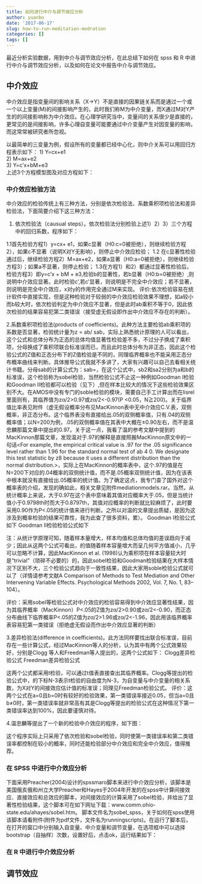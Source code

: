 ```yaml
---
title: 如何进行中介与调节效应分析
author: yuanbo
date: '2017-06-17'
slug: how-to-run-meditation-modration
categories: []
tags: []
---
```


最近分析实验数据，用到中介与调节效应分析，在此总结下如何在 spss 和 R 中进行中介与调节效应分析，以及如何在论文中报告中介与调节效应。

## 中介效应

中介效应是指变量间的影响关系（X→Y）不是直接的因果链关系而是通过一个或一个以上变量(M)的间接影响产生的，此时我们称M为中介变量，而X通过M对Y产生的的间接影响称为中介效应。在心理学研究当中，变量间的关系很少是直接的，更常见的是间接影响，许多心理自变量可能要通过中介变量产生对因变量的影响，而这常常被研究者所忽视。

以最简单的三变量为例，假设所有的变量都已经中心化，则中介关系可以用回归方程表示如下：
 1) Y=cx+e1                          
 2) M=ax+e2                           
 3) Y=c’x+bM+e3                      
上述3个方程模型图及对应方程如下：


### 中介效应检验方法

中介效应的检验传统上有三种方法，分别是依次检验法、系数乘积项检验法和差异检验法，下面简要介绍下这三种方法：

1. 依次检验法（causual steps）。依次检验法分别检验上述1）2）3）三个方程中的回归系数，程序如下：

1.1首先检验方程1）y=cx+ e1，如果c显著（H0:c=0被拒绝），则继续检验方程2），如果c不显著（说明X对Y无影响），则停止中介效应检验；
1.2 在c显著性检验通过后，继续检验方程2）M=ax+e2，如果a显著（H0:a=0被拒绝），则继续检验方程3）；如果a不显著，则停止检验；
1.3在方程1）和2）都通过显著性检验后，检验方程3）即y=c’x + bM + e3,检验b的显著性，若b显著（H0:b=0被拒绝）,则说明中介效应显著。此时检验c’,若c’显著，则说明是不完全中介效应；若不显著，则说明是完全中介效应，x对y的作用完全通过M来实现。
评价:依次检验容易在统计软件中直接实现，但是这种检验对于较弱的中介效应检验效果不理想，如a较小而b较大时，依次检验判定为中介效应不显著，但是此时ab乘积不等于0，因此依次检验的结果容易犯第二类错误（接受虚无假设即作出中介效应不存在的判断）。

2.系数乘积项检验法(products of coefficients)。此种方法主要检验ab乘积项的系数是否显著，检验统计量为z = ab/ sab，实际上熟悉统计原理的人可以看出，这个公式和总体分布为正态的总体均值显著性检验差不多，不过分子换成了乘积项，分母换成了乘积项联合标准误而已，而且此时总体分布为非正态，因此这个检验公式的Z值和正态分布下的Z值检验是不同的，同理临界概率也不能采用正态分布概率曲线来判断。具体推导公式我就不多讲了，大家有兴趣可以自己去看相关统计书籍。分母sab的计算公式为：sab=，在这个公式中，sb2和sa2分别为a和b的标准误，这个检验称为sobel检验，当然检验公式不止这一种例如Goodman I检验和Goodman II检验都可以检验（见下）,但在样本比较大的情况下这些检验效果区别不大。在AMOS中没有专门的soble检验的模块，需要自己手工计算出而在lisrel里面则有，其临界值为zα/2>0.97或zα/2<-0.97(P <0.05，N≧200)。关于临界值比率表见附件（虚无假设概率分布见MacKinnon表中无中介效应C.V.表，双侧概率，非正态分布。这个临界表没有直接给出.05的双侧概率值，只有.04的双侧概率值；以N=200为例，.05的双侧概率值在其表中大概在±0.90左右，而不是温忠麟那篇文章中提出的0.97。关于这一点，我看了温的参考文献中提到的MacKinnon那篇文章，发现温对于.97的解释是直接照搬MacKinnon原文中的一句话<For example, the empirical critical value is .97 for the .05 significance level rather than 1.96 for the standard normal test of ab 4 0. We designate this test statistic by z8 because it uses a different distribution than the normal distribution.>，实际上在MacKinnon的概率表中，这个.97的值是在N=200下对应的.04概率的双侧统计值，而不是.05概率双侧统计值，因为在该表中根本就没有直接给出.05概率的统计值。为了确定这点，我专门查了国外对这个概率表的介绍，发现的确如此，相关文章见附件mediationmodels.rar。当然，从统计概率上来说，大于0.97在这个表中意味着其值对应概率大于.05，但是当统计值小于0.9798th时而大于0.8797th，其值对应概率的判断就比较麻烦了，此时要采用0.90作为P<.05的统计值来进行判断。之所以对温的文章提出质疑，是因为这涉及到概率检验的结果可靠性，我为此查了很多资料，累）。
Goodman I检验公式如下            Goodman II检验检验公式如下
            
注：从统计学原理可知，随着样本量增大，样本均值和总体均值的差误趋向于减少；因此从这两个公式可看出，的值随着样本容量增大而呈几何平方值减小，几乎可以忽略不计算，因此MacKinnon et al. (1998)认为乘积项在样本容量较大时是“trivial”（琐碎不必要的）的，因此sobel检验和Goodman检验结果在大样本情况下区别不大，三个检验公式趋向于一致性结果，因此大家用soble检验公式就可以了（详情请参考文献A Comparison of Methods to Test Mediation and Other Intervening Variable Effects. Psychological Methods
2002, Vol. 7, No. 1, 83–104）。

评价：采用sobel等检验公式对中介效应的检验容易得到中介效应显著性结果，因为其临界概率（MacKinnon）P<.05的Z值为zα/2>0.90或zα/2<-0.90，而正态分布曲线下临界概率P<.05的Z值为zα/2>1.96或zα/2<-1.96，因此用该临界概率表容易犯第一类错误（拒绝虚无假设而作出中介效应显著的判断）

3.差异检验法(difference in coefficients)。此方法同样要找出联合标准误，目前存在一些计算公式，经过MacKinnon等人的分析，认为其中有两个公式效果较好，分别是Clogg 等人和Freedman等人提出的，这两个公式如下：
Clogg差异检验公式            Freedman差异检验公式
               
这两个公式都采用t检验，可以通过t值表直接查出其临界概率。Clogg等提出的检验公式中，的下标N-3表示t检验的自由度为N-3，为自变量与中介变量的相关系数，为X对Y的间接效应估计值的标准误；同理见Freedman检验公式。
评价：这两个公式在a=0且b=0时有较好的检验效果，第一类错误率接近0.05，但当a=0且b≠0时，第一类错误率就非常高有其是Clogg等提出的检验公式在这种情况下第一类错误率达到100%，因此要谨慎对待。

4.温忠麟等提出了一个新的检验中介效应的程序，如下图：

这个程序实际上只采用了依次检验和sobel检验，同时使第一类错误率和第二类错误率都控制在较小的概率，同时还能检验部分中介效应和完全中介效应，值得推荐。

### 在 SPSS 中进行中介效应分析

下面采用Preacher(2004)设计的spssmaro脚本来进行中介效应分析，该脚本是美国俄亥俄和州立大学Preacher和Hayes于2004年开发的在spss中计算间接效应、直接效应和总效应的脚本，对间接效应的计算采用了sobel检验，并给出了显著性检验结果，这个脚本可在如下网址下载：www.comm.ohio-state.edu/ahayes/sobel.htm。
脚本文件名为sobel_spss，关于如何在spss使用该脚本请看附件(附件为pdf文件，文件名为runningscripts)。在运行了脚本后，在打开的窗口中分别输入自变量、中介变量和调节变量，在选项框中可以选择bootstrap（自抽样）次数，设置好后，点击ok，运行结果如下：


### 在 R 中进行中介效应分析





## 调节效应



